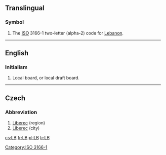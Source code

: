 {{also|lb|.lb|Lb}}
==Translingual==

===Symbol===
{{head|mul|symbol}}
# The [[ISO]] 3166-1 two-letter (alpha-2) code for [[Lebanon]].

[[Category:ISO 3166-1]]

----

==English==

===Initialism===
{{rfc-header|Initialism}}
{{head|en|initialism}}
# {{context|military|lang=en}} Local board, or local draft board.

----

==Czech==

===Abbreviation===
{{rfc-header|Abbreviation}}
{{head|cs|abbreviation}}

# [[Liberec]] (region)
# [[Liberec]] (city)

[[cs:LB]]
[[fr:LB]]
[[pl:LB]]
[[tr:LB]]